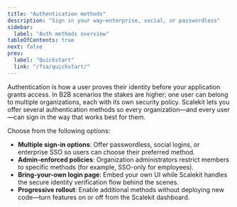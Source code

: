 ```yaml
---
title: "Authentication methods"
description: "Sign in your way—enterprise, social, or passwordless"
sidebar:
  label: "Auth methods overview"
tableOfContents: true
next: false
prev:
  label: "Quickstart"
  link: "/fsa/quickstart/"
---
```


Authentication is how a user proves their identity before your application grants access. In B2B scenarios the stakes are higher: one user can belong to multiple organizations, each with its own security policy. Scalekit lets you offer several authentication methods so every organization—and every user—can sign in the way that works best for them.

Choose from the following options:

<CardGrid>

  <LinkCard
    title="Passwordless"
    href="/fsa/guides/passwordless/"
    description="Users sign in using verification code (OTP) or a secure magic link sent to their email."
  />

  <LinkCard
    title="Social logins"
    href="/fsa/guides/social-logins/"
    description="Users sign in using their existing accounts from popular social media platforms like Google or GitHub."
  />
  <LinkCard
    title="Enterprise SSO"
    href="/fsa/guides/enterprise-sso/"
    description="Users sign in with their organization's Single Sign-On (SSO) credentials."
  />

</CardGrid>

- **Multiple sign-in options**: Offer passwordless, social logins, or enterprise SSO so users can choose their preferred method.
- **Admin-enforced policies**: Organization administrators restrict members to specific methods (for example, SSO-only for employees). <Badge type="note" text="Coming soon" />
- **Bring-your-own login page**: Embed your own UI while Scalekit handles the secure identity verification flow behind the scenes.
- **Progressive rollout**: Enable additional methods without deploying new code—turn features on or off from the Scalekit dashboard.